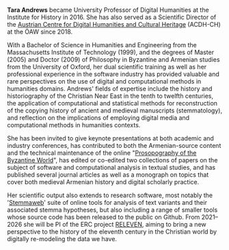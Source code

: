 **Tara Andrews** became University Professor of Digital Humanities at the Institute for History in 2016. She has also served as a Scientific Director of the [Austrian Centre for Digital Humanities and Cultural Heritage](/en/consortium/austrian-academy-of-sciences/) (ACDH-CH) at the ÖAW since 2018.

With a Bachelor of Science in Humanities and Engineering from the Massachusetts Institute of Technology (1999), and the degrees of Master (2005) and Doctor (2009) of Philosophy in Byzantine and Armenian studies from the University of Oxford, her dual scientific training as well as her professional experience in the software industry has provided valuable and rare perspectives on the use of digital and computational methods in humanities domains. Andrews' fields of expertise include the history and historiography of the Christian Near East in the tenth to twelfth centuries, the application of computational and statistical methods for reconstruction of the copying history of ancient and medieval manuscripts (stemmatology), and reflection on the implications of employing digital media and computational methods in humanities contexts.

She has been invited to give keynote presentations at both academic and industry conferences, has contributed to both the Armenian-source content and the technical maintenance of the online "[Prosopography of the Byzantine World](https://pbw2016.kdl.kcl.ac.uk/browse/)", has edited or co-edited two collections of papers on the subject of software and computational analysis in textual studies, and has published several journal articles as well as a monograph on topics that cover both medieval Armenian history and digital scholarly practice.

Her scientific output also extends to research software, most notably the '[Stemmaweb](https://stemmaweb.net/)' suite of online tools for analysis of text variants and their associated stemma hypotheses, but also including a range of smaller tools whose source code has been released to the public on Github. From 2021–2026 she will be PI of the ERC project [RELEVEN](https://releven.univie.ac.at/), aiming to bring a new perspective to the history of the eleventh century in the Christian world by digitally re-modeling the data we have.
